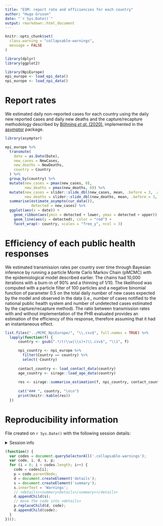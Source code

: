 ```yaml
---
title: "ESM: report rate and efficiencies for each country"
author: "Hugo Gruson"
date: "`r Sys.Date()`"
output: rmarkdown::html_document
---
```


```r
knitr::opts_chunk$set(
  class.warning = "collapsable-warnings",
  message = FALSE
)
```

```r
library(dplyr)
library(ggplot2)
```

```r
library(NpiEurope)
epi_europe <- load_epi_data()
npi_europe <- load_npi_data()
```

# Report rates

We estimated daily non-reported cases for each country using the daily new 
reported cases and daily new deaths and the capture/recapture methodology
described by 
[Böhning *et al.* (2020)](https://doi.org/10.1016%2Fj.ijid.2020.06.009),
implemented in the [asymptor](https://cran.r-project.org/package=asymptor)
package.

```r
library(asymptor)

epi_europe %>%
  transmute(
    date = as.Date(Date), 
    new_cases = NewCases, 
    new_deaths = NewDeaths,
    country = Country
  ) %>%
  group_by(country) %>%
  mutate(new_cases = pmax(new_cases, 0),
         new_deaths = pmax(new_deaths, 0)) %>%
  mutate(new_cases = slider::slide_dbl(new_cases, mean, .before = 3, .after = 3),
         new_deaths = slider::slide_dbl(new_deaths, mean, .before = 3, .after = 3)) %>%
  summarise(estimate_asympto(cur_data()),
            detected = new_cases) %>%
  ggplot(aes(x = date)) +
    geom_ribbon(aes(ymin = detected + lower, ymax = detected + upper)) +
    geom_line(aes(y = detected), color = "red") +
    facet_wrap(~ country, scales = "free_y", ncol = 3)
```

# Efficiency of each public health responses

We estimated transmission rates per country over time through Bayesian inference
by running a particle Monte Carlo Markov Chain (pMCMC) with the epidemiological
model described earlier. The chains had 10,000 iterations with a burn-in of 90%
and a thinning of 1/10. The likelihood was computed with a particle filter of
100 particles and a negative binomial function of parameter 0.5 on the total
daily number of new cases expected by the model and observed in the data (i.e.,
number of cases notified to the national public health system and number of
undetected cases estimated by the capture/recapture method). The ratio between
transmission rates with and without implementation of the PHR evaluated provides
an estimation of the efficiency of this response, therefore assuming that it had
an instantaneous effect.

```r
list.files("../MCMC_NpiEurope/", "\\.csv$", full.names = TRUE) %>%
  lapply(function(f) {
      country <- gsub(".*/((\\w|\\s)+)\\.csv$", "\\1", f)

      npi_country <- npi_europe %>%
        filter(Country == country) %>%
        select(-Country)
    
      contact_country <- load_contact_data(country)
      age_country <- sirage::load_age_data(country)
    
      res <- sirage::summarise_estimation(f, npi_country, contact_country, age_country)
      
      cat("### ", country, "\n\n")
      print(knitr::kable(res))
  })
```

# Reproducibility information

File created on `r Sys.Date()` with the following session details:

<details>
<summary>Session info</summary>

```r
sessionInfo()
```

</details>

```js
(function() {
  var codes = document.querySelectorAll('.collapsable-warnings');
  var code, i, d, s, p;
  for (i = 0; i < codes.length; i++) {
    code = codes[i];
    p = code.parentNode;
    d = document.createElement('details');
    s = document.createElement('summary');
    s.innerText = 'Warnings';
    // <details><summary>Details</summary></details>
    d.appendChild(s);
    // move the code into <details>
    p.replaceChild(d, code);
    d.appendChild(code);
  }
})();
```
